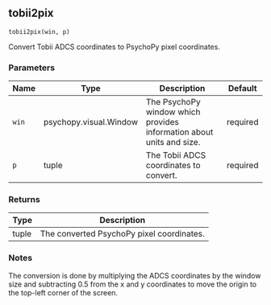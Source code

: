 ## tobii2pix { #tobii2pix }

`tobii2pix(win, p)`

Convert Tobii ADCS coordinates to PsychoPy pixel coordinates.

### Parameters

| Name   | Type                   | Description                                                          | Default   |
|--------|------------------------|----------------------------------------------------------------------|-----------|
| `win`  | psychopy.visual.Window | The PsychoPy window which provides information about units and size. | required  |
| `p`    | tuple                  | The Tobii ADCS coordinates to convert.                               | required  |

### Returns

| Type   | Description                               |
|--------|-------------------------------------------|
| tuple  | The converted PsychoPy pixel coordinates. |

### Notes

The conversion is done by multiplying the ADCS coordinates by the window
size and subtracting 0.5 from the x and y coordinates to move the origin
to the top-left corner of the screen.